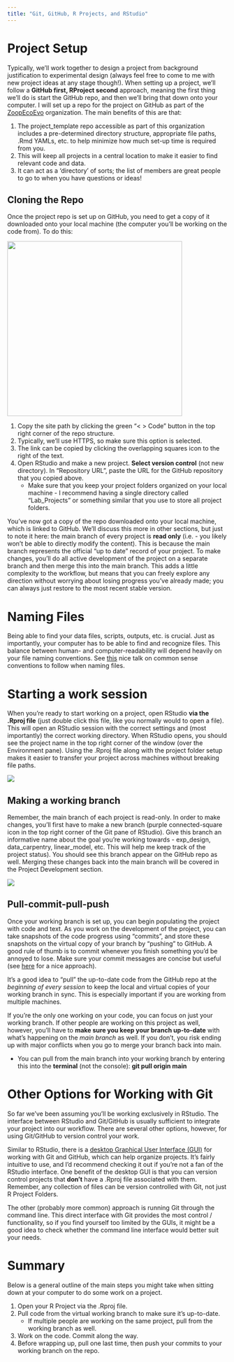 ```yaml
---
title: "Git, GitHub, R Projects, and RStudio"
---
```


# Project Setup

Typically, we'll work together to design a project from background justification to experimental design (always feel free to come to me with new project ideas at any stage though!). When setting up a project, we'll follow a **GitHub first, RProject second** approach, meaning the first thing we'll do is start the GitHub repo, and then we'll bring that down onto your computer. I will set up a repo for the project on GitHub as part of the [ZoopEcoEvo](https://github.com/ZoopEcoEvo) organization. The main benefits of this are that:

1.  The project_template repo accessible as part of this organization includes a pre-determined directory structure, appropriate file paths, .Rmd YAMLs, etc. to help minimize how much set-up time is required from you.
2.  This will keep all projects in a central location to make it easier to find relevant code and data.
3.  It can act as a 'directory' of sorts; the list of members are great people to go to when you have questions or ideas!

## Cloning the Repo

Once the project repo is set up on GitHub, you need to get a copy of it downloaded onto your local machine (the computer you'll be working on the code from). To do this:

::: column-margin
![](Figures/cloning_code_button.png){fig-align="center" width="400"}
:::

1.  Copy the site path by clicking the green "\< \> Code" button in the top right corner of the repo structure.
2.  Typically, we'll use HTTPS, so make sure this option is selected.
3.  The link can be copied by clicking the overlapping squares icon to the right of the text.
4.  Open RStudio and make a new project. **Select version control** (not new directory). In "Repository URL", paste the URL for the GitHub repository that you copied above.
    -   Make sure that you keep your project folders organized on your local machine - I recommend having a single directory called "Lab_Projects" or something similar that you use to store all project folders.

You've now got a copy of the repo downloaded onto your local machine, which is linked to GitHub. We'll discuss this more in other sections, but just to note it here: the main branch of every project is **read only** (i.e. - you likely won't be able to directly modify the content). This is because the main branch represents the official "up to date" record of your project. To make changes, you'll do all active development of the project on a separate branch and then merge this into the main branch. This adds a little complexity to the workflow, but means that you can freely explore any direction without worrying about losing progress you've already made; you can always just restore to the most recent stable version.

# Naming Files

Being able to find your data files, scripts, outputs, etc. is crucial. Just as importantly, your computer has to be able to find and recognize files. This balance between human- and computer-readability will depend heavily on your file naming conventions. See [this](https://github.com/jennybc/how-to-name-files) nice talk on common sense conventions to follow when naming files.

# Starting a work session

When you're ready to start working on a project, open RStudio **via the .Rproj file** (just double click this file, like you normally would to open a file). This will open an RStudio session with the correct settings and (most importantly) the correct working directory. When RStudio opens, you should see the project name in the top right corner of the window (over the Environment pane). Using the .Rproj file along with the project folder setup makes it easier to transfer your project across machines without breaking file paths.

::: column-margin
![](Figures/project_name.png)
:::

## Making a working branch

Remember, the main branch of each project is read-only. In order to make changes, you'll first have to make a new branch (purple connected-square icon in the top right corner of the Git pane of RStudio). Give this branch an informative name about the goal you're working towards - exp_design, data_carpentry, linear_model, etc. This will help me keep track of the project status). You should see this branch appear on the GitHub repo as well. Merging these changes back into the main branch will be covered in the Project Development section.

::: column-margin
![](Figures/new_branch.png)
:::

## Pull-commit-pull-push

Once your working branch is set up, you can begin populating the project with code and text. As you work on the development of the project, you can take snapshots of the code progress using "commits", and store these snapshots on the virtual copy of your branch by "pushing" to GitHub. A good rule of thumb is to commit whenever you finish something you'd be annoyed to lose. Make sure your commit messages are concise but useful (see [here](https://cbea.ms/git-commit/) for a nice approach).

It's a good idea to "pull" the up-to-date code from the GitHub repo at the *beginning of every session* to keep the local and virtual copies of your working branch in sync. This is especially important if you are working from multiple machines.

If you're the only one working on your code, you can focus on just your working branch. If other people are working on this project as well, however, you'll have to **make sure you keep your branch up-to-date** with what's happening on the *main branch* as well. If you don't, you risk ending up with major conflicts when you go to merge your branch back into main.

-   You can pull from the main branch into your working branch by entering this into the **terminal** (not the console): **git pull origin main**

# Other Options for Working with Git

So far we've been assuming you'll be working exclusively in RStudio. The interface between RStudio and Git/GitHub is usually sufficient to integrate your project into our workflow. There are several other options, however, for using Git/GitHub to version control your work.

Similar to RStudio, there is a [desktop Graphical User Interface (GUI)](https://desktop.github.com) for working with Git and GitHub, which can help organize projects. It's fairly intuitive to use, and I'd recommend checking it out if you're not a fan of the RStudio interface. One benefit of the desktop GUI is that you can version control projects that **don't** have a .Rproj file associated with them. Remember, any collection of files can be version controlled with Git, not just R Project Folders.

The other (probably more common) approach is running Git through the command line. This direct interface with Git provides the most control / functionality, so if you find yourself too limited by the GUIs, it might be a good idea to check whether the command line interface would better suit your needs.

# Summary

Below is a general outline of the main steps you might take when sitting down at your computer to do some work on a project.

1.  Open your R Project via the .Rproj file.
2.  Pull code from the virtual working branch to make sure it's up-to-date.
    -   If multiple people are working on the same project, pull from the working branch as well.
3.  Work on the code. Commit along the way.
4.  Before wrapping up, pull one last time, then push your commits to your working branch on the repo.
